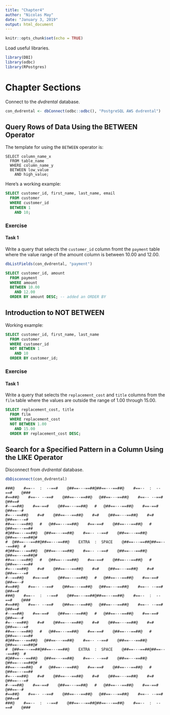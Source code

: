```yaml
---
title: "Chapter4"
author: "Nicolas May"
date: "January 3, 2019"
output: html_document
---
```


```r
knitr::opts_chunk$set(echo = TRUE)
```

Load useful libraries.
```r
library(DBI)
library(odbc)
library(RPostgres)
```


# Chapter Sections

Connect to the _dvdrental_ database.
```r
con_dvdrental <- dbConnect(odbc::odbc(), "PostgreSQL AWS dvdrental")
```


## Query Rows of Data Using the BETWEEN Operator

The template for using the `BETWEEN` operator is:
```
SELECT column_name_x
  FROM table_name
  WHERE column_name_y
  BETWEEN low_value
    AND high_value;
```

Here's a working example:
```sql
SELECT customer_id, first_name, last_name, email
  FROM customer
  WHERE customer_id
  BETWEEN 1
    AND 10;
```

### Exercise

#### Task 1

Write a query that selects the `customer_id` column fromt the `payment` table where the value range of the amount column is between 10.00 and 12.00.

```r
dbListFields(con_dvdrental, "payment")
```

```sql
SELECT customer_id, amount
  FROM payment
  WHERE amount
  BETWEEN 10.00
    AND 12.00
  ORDER BY amount DESC; -- added an ORDER BY
```


## Introduction to NOT BETWEEN

Working example:
```sql
SELECT customer_id, first_name, last_name
  FROM customer
  WHERE customer_id
  NOT BETWEEN 1
    AND 10
  ORDER BY customer_id;
```

### Exercise

#### Task 1

Write a query that selects the `replacement_cost` and `title` columns from the `film` table where the values are outside the range of 1.00 through 15.00.

```sql
SELECT replacement_cost, title
  FROM film
  WHERE replacement_cost
  NOT BETWEEN 1.00
    AND 15.00
  ORDER BY replacement_cost DESC;
```


## Search for a Specified Pattern in a Column Using the LIKE Operator



Disconnect from _dvdrental_ database.
```r
dbDisconnect(con_dvdrental)
```




```
###@    #==--  :  --==#    @##==---==##@##==---==##@    #==--  :  --==#    @###
#==##@    #==-- --==#    @##==---==##@   @##==---==##@    #==-- --==#    @##==#
#--==##@    #==-==#    @##==---==##@   #   @##==---==##@    #==-==#    @##==--#
#=---==##@    #=#    @##==---==##@    #=#    @##==---==##@    #=#    @##==---=#
##==---==##@   #   @##==---==##@    #==-==#    @##==---==##@   #   @##==---==##
#@##==---==##@   @##==---==##@    #==-- --==#    @##==---==##@   @##==---==##@#
#  @##==---==##@##==---==##@    EXTRA  :  SPACE    @##==---==##@##==---==##@  #
#@##==---==##@   @##==---==##@    #==-- --==#    @##==---==##@   @##==---==##@#
##==---==##@   #   @##==---==##@    #==-==#    @##==---==##@   #   @##==---==##
#=---==##@    #=#    @##==---==##@    #=#    @##==---==##@    #=#    @##==---=#
#--==##@    #==-==#    @##==---==##@   #   @##==---==##@    #==-==#    @##==--#
#==##@    #==-- --==#    @##==---==##@   @##==---==##@    #==-- --==#    @##==#
###@    #==--  :  --==#    @##==---==##@##==---==##@    #==--  :  --==#    @###
#==##@    #==-- --==#    @##==---==##@   @##==---==##@    #==-- --==#    @##==#
#--==##@    #==-==#    @##==---==##@   #   @##==---==##@    #==-==#    @##==--#
#=---==##@    #=#    @##==---==##@    #=#    @##==---==##@    #=#    @##==---=#
##==---==##@   #   @##==---==##@    #==-==#    @##==---==##@   #   @##==---==##
#@##==---==##@   @##==---==##@    #==-- --==#    @##==---==##@   @##==---==##@#
#  @##==---==##@##==---==##@    EXTRA  :  SPACE    @##==---==##@##==---==##@  #
#@##==---==##@   @##==---==##@    #==-- --==#    @##==---==##@   @##==---==##@#
##==---==##@   #   @##==---==##@    #==-==#    @##==---==##@   #   @##==---==##
#=---==##@    #=#    @##==---==##@    #=#    @##==---==##@    #=#    @##==---=#
#--==##@    #==-==#    @##==---==##@   #   @##==---==##@    #==-==#    @##==--#
#==##@    #==-- --==#    @##==---==##@   @##==---==##@    #==-- --==#    @##==#
###@    #==--  :  --==#    @##==---==##@##==---==##@    #==--  :  --==#    @###
```
